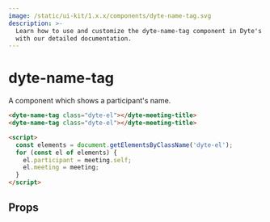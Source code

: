 ```yaml
---
image: /static/ui-kit/1.x.x/components/dyte-name-tag.svg
description: >-
  Learn how to use and customize the dyte-name-tag component in Dyte's UI Kit
  with our detailed documentation.
---
```


# dyte-name-tag

A component which shows a participant's name.

```html
<dyte-name-tag class="dyte-el"></dyte-meeting-title>
<dyte-name-tag class="dyte-el"></dyte-meeting-title>

<script>
  const elements = document.getElementsByClassName('dyte-el');
  for (const el of elements) {
    el.participant = meeting.self;
    el.meeting = meeting;
  }
</script>
```

## Props

<PropsTable of="dyte-name-tag" />

<head>
  <title>UI Kit dyte-name-tag</title>
</head>
